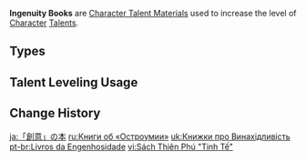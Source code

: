 {{Terminology Infobox
|image        = <gallery>
Item Teachings of Ingenuity.png|Teachings
Item Guide to Ingenuity.png|Guide
Item Philosophies of Ingenuity.png|Philosophies
</gallery>
|type         = Item Groups
|type2        = Character Talent Materials
|type3        = Talent Books
|type4        = Talent Book Groups
|day1         = Tuesday
|day2         = Friday
|day3         = Sunday
|source1      = Steeple of Ignorance
}}
'''Ingenuity Books''' are [[Character Talent Material]]s used to increase the level of [[Character]] [[Talents]].

==Types==
{{Material Quality
|2=Teachings of Ingenuity
|3=Guide to Ingenuity
|4=Philosophies of Ingenuity
}}

==Talent Leveling Usage==
{{Talent Leveling Usage|item=Teachings of Ingenuity|item2=Guide to Ingenuity|item3=Philosophies of Ingenuity|or=yes}}

==Change History==
{{Change History|3.0}}
[[Category:Ingenuity Books| ]]

[[ja:「創意」の本]]
[[ru:Книги об «Остроумии»]]
[[uk:Книжки про Винахідливість]]
[[pt-br:Livros da Engenhosidade]]
[[vi:Sách Thiên Phú "Tinh Tế"]]